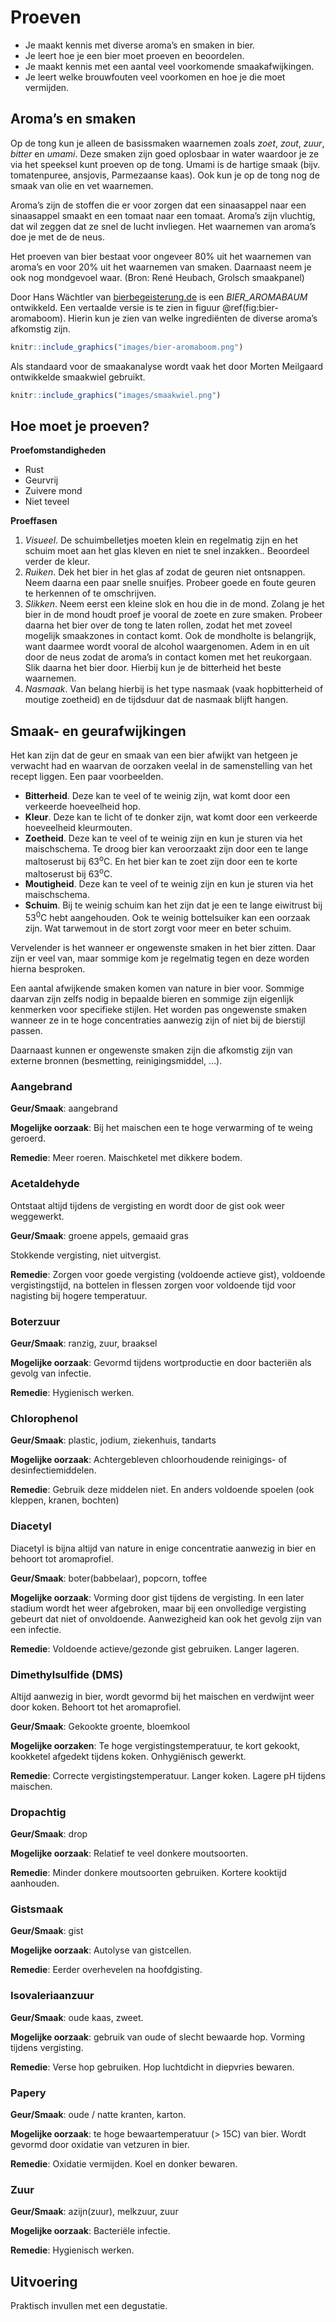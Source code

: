 # Proeven {#proeven}

::: {.intro data-latex=""}

-  Je maakt kennis met diverse aroma's en smaken in bier.
-  Je leert hoe je een bier moet proeven en beoordelen.
-  Je maakt kennis met een aantal veel voorkomende smaakafwijkingen.
-  Je leert welke brouwfouten veel voorkomen en hoe je die moet vermijden.

:::

## Aroma's en smaken

Op de tong kun je alleen de basissmaken waarnemen zoals *zoet*, *zout*, *zuur*, *bitter* en *umami*. Deze smaken zijn goed oplosbaar in water waardoor je ze via het speeksel kunt proeven op de tong. Umami is de hartige smaak (bijv. tomatenpuree, ansjovis, Parmezaanse kaas). Ook kun je op de tong nog de smaak van olie en vet waarnemen.

Aroma’s zijn de stoffen die er voor zorgen dat een sinaasappel naar een sinaasappel smaakt en een tomaat naar een tomaat. Aroma's zijn vluchtig, dat wil zeggen dat ze snel de lucht invliegen. Het waarnemen van aroma's doe je met de de neus.

Het proeven van bier bestaat voor ongeveer 80% uit het waarnemen van aroma's en voor 20% uit het waarnemen van smaken. Daarnaast neem je ook nog mondgevoel waar. (Bron: René Heubach, Grolsch smaakpanel)

Door Hans Wächtler van [bierbegeisterung.de](https://bierbegeisterung.de) is een *BIER_AROMABAUM* ontwikkeld. Een vertaalde versie is te zien in figuur \@ref(fig:bier-aromaboom). Hierin kun je zien van welke ingrediënten de diverse aroma's afkomstig zijn.

```r
knitr::include_graphics("images/bier-aromaboom.png")
```

Als standaard voor de smaakanalyse wordt vaak het door Morten Meilgaard ontwikkelde smaakwiel gebruikt.

```r
knitr::include_graphics("images/smaakwiel.png")
```

## Hoe moet je proeven?

**Proefomstandigheden**

-  Rust
-  Geurvrij
-  Zuivere mond
-  Niet teveel

**Proeffasen**

1.  *Visueel*. De schuimbelletjes moeten klein en regelmatig zijn en het schuim moet aan het glas kleven en niet te snel inzakken.. Beoordeel verder de kleur.
2.  *Ruiken*. Dek het bier in het glas af zodat de geuren niet ontsnappen. Neem daarna een paar snelle snuifjes. Probeer goede en foute geuren te herkennen of te omschrijven.
3.  *Slikken*. Neem eerst een kleine slok en hou die in de mond. Zolang je het bier in de mond houdt proef je vooral de zoete en zure smaken. Probeer daarna het bier over de tong te laten rollen, zodat het met zoveel mogelijk smaakzones in contact komt. Ook de mondholte is belangrijk, want daarmee wordt vooral de alcohol waargenomen. Adem in en uit door de neus zodat de aroma's in contact komen met het reukorgaan. Slik daarna het bier door. Hierbij kun je de bitterheid het beste waarnemen.
4.  *Nasmaak*. Van belang hierbij is het type nasmaak (vaak hopbitterheid of moutige zoetheid) en de tijdsduur dat de nasmaak blijft hangen.

## Smaak- en geurafwijkingen {#afwijkingen}

Het kan zijn dat de geur en smaak van een bier afwijkt van hetgeen je verwacht had en waarvan de oorzaken veelal in de samenstelling van het recept liggen. Een paar voorbeelden.

-  **Bitterheid**. Deze kan te veel of te weinig zijn, wat komt door een verkeerde hoeveelheid hop.
-  **Kleur**. Deze kan te licht of te donker zijn, wat komt door een verkeerde hoeveelheid kleurmouten.
-  **Zoetheid**. Deze kan te veel of te weinig zijn en kun je sturen via het maischschema. Te droog bier kan veroorzaakt zijn door een te lange maltoserust bij 63^o^C. En het bier kan te zoet zijn door een te korte maltoserust bij 63^o^C.
-  **Moutigheid**. Deze kan te veel of te weinig zijn en kun je sturen via het maischschema.
-  **Schuim**. Bij te weinig schuim kan het zijn dat je een te lange eiwitrust bij 53^0^C hebt aangehouden. Ook te weinig bottelsuiker kan een oorzaak zijn. Wat tarwemout in de stort zorgt voor meer en beter schuim.

Vervelender is het wanneer er ongewenste smaken in het bier zitten. Daar zijn er veel van, maar sommige kom je regelmatig tegen en deze worden hierna besproken.

Een aantal afwijkende smaken komen van nature in bier voor. Sommige daarvan zijn zelfs nodig in bepaalde bieren en sommige zijn eigenlijk kenmerken voor specifieke stijlen. Het worden pas ongewenste smaken wanneer ze in te hoge concentraties aanwezig zijn of niet bij de bierstijl passen.

Daarnaast kunnen er ongewenste smaken zijn die afkomstig zijn van externe bronnen (besmetting, reinigingsmiddel, ...).

### Aangebrand

**Geur/Smaak**: aangebrand

**Mogelijke oorzaak**: Bij het maischen een te hoge verwarming of te weing geroerd.

**Remedie**: Meer roeren. Maischketel met dikkere bodem.

### Acetaldehyde

Ontstaat altijd tijdens de vergisting en wordt door de gist ook weer weggewerkt.

**Geur/Smaak**: groene appels, gemaaid gras

Stokkende vergisting, niet uitvergist.

**Remedie**: Zorgen voor goede vergisting (voldoende actieve gist), voldoende vergistingstijd, na bottelen in flessen zorgen voor voldoende tijd voor nagisting bij hogere temperatuur.

### Boterzuur

**Geur/Smaak**: ranzig, zuur, braaksel

**Mogelijke oorzaak**: Gevormd tijdens wortproductie en door bacteriën als gevolg van infectie.

**Remedie**: Hygienisch werken.

### Chlorophenol

**Geur/Smaak**: plastic, jodium, ziekenhuis, tandarts

**Mogelijke oorzaak**: Achtergebleven chloorhoudende reinigings- of desinfectiemiddelen.

**Remedie**: Gebruik deze middelen niet. En anders voldoende spoelen (ook kleppen, kranen, bochten)

### Diacetyl

Diacetyl is bijna altijd van nature in enige concentratie aanwezig in bier en behoort tot aromaprofiel.

**Geur/Smaak**: boter(babbelaar), popcorn, toffee

**Mogelijke oorzaak**: Vorming door gist tijdens de vergisting. In een later stadium wordt het weer afgebroken, maar bij een onvolledige vergisting gebeurt dat niet of onvoldoende. Aanwezigheid kan ook het gevolg zijn van een infectie.

**Remedie**: Voldoende actieve/gezonde gist gebruiken. Langer lageren.

### Dimethylsulfide (DMS)

Altijd aanwezig in bier, wordt gevormd bij het maischen en verdwijnt weer door koken. Behoort tot het aromaprofiel.

**Geur/Smaak**: Gekookte groente, bloemkool

**Mogelijke oorzaken**: Te hoge vergistingstemperatuur, te kort gekookt, kookketel afgedekt tijdens koken. Onhygiënisch gewerkt.

**Remedie**: Correcte vergistingstemperatuur. Langer koken. Lagere pH tijdens maischen.

### Dropachtig

**Geur/Smaak**: drop

**Mogelijke oorzaak**: Relatief te veel donkere moutsoorten.

**Remedie**: Minder donkere moutsoorten gebruiken. Kortere kooktijd aanhouden.

### Gistsmaak

**Geur/Smaak**: gist

**Mogelijke oorzaak**: Autolyse van gistcellen.

**Remedie**: Eerder overhevelen na hoofdgisting.

### Isovaleriaanzuur

**Geur/Smaak**: oude kaas, zweet.

**Mogelijke oorzaak**: gebruik van oude of slecht bewaarde hop. Vorming tijdens vergisting.

**Remedie**: Verse hop gebruiken. Hop luchtdicht in diepvries bewaren.

### Papery

**Geur/Smaak**: oude / natte kranten, karton.

**Mogelijke oorzaak**: te hoge bewaartemperatuur (> 15C) van bier. Wordt gevormd door oxidatie van vetzuren in bier.

**Remedie**: Oxidatie vermijden. Koel en donker bewaren.

### Zuur

**Geur/Smaak**: azijn(zuur), melkzuur, zuur

**Mogelijke oorzaak**: Bacteriële infectie.

**Remedie**: Hygienisch werken.

## Uitvoering

Praktisch invullen met een degustatie.
